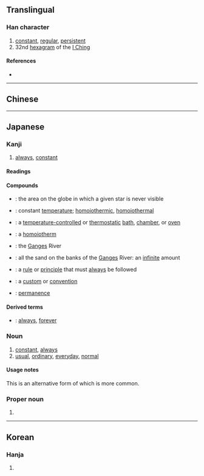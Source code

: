 {{character info/new}}
{{also|恆}}
==Translingual==

===Han character===
{{Han char|rn=61|rad=心|as=06|sn=9|four=91016|canj=PMAM|ids=⿰忄亘}}

# [[constant]], [[regular]], [[persistent]]
# 32nd [[hexagram]] of the [[I Ching]]

====References====
* {{Han ref|kx=0384.130|dkj=10527|hdz=42294.050|uh=6052|ud=24658}}

----

==Chinese==
{{zh-see|恆}}

----

==Japanese==

===Kanji===
{{ja-kanji|rs=心06|kyu=恆}}

# [[always]], [[constant]]

====Readings====
{{ja-readings
|goon=ごう
|kanon=こう
|kun=つね
|nanori=のぶ, ひさ, ひさし
}}

====Compounds====
{{der-top|Compounds}}
* {{ja-r|恒隠圏|こういんけん}}: the area on the globe in which a given star is never visible
* {{ja-r|恒温|こうおん}}: constant [[temperature]]; [[homoiothermic]], [[homoiothermal]]
* {{ja-r|恒温槽|こうおんそう}}: a [[temperature-controlled]] or [[thermostatic]] [[bath]], [[chamber]], or [[oven]]
* {{ja-r|恒温動物|こうおん どうぶつ}}: a [[homoiotherm]]
* {{ja-r|恒河|^こうが}}: the [[Ganges]] River
* {{ja-r|恒河沙|^こうがしゃ}}: all the sand on the banks of the [[Ganges]] River: an [[infinite]] amount
* {{ja-r|恒規|こうき}}: a [[rule]] or [[principle]] that must [[always]] be followed
* {{ja-r|恒儀|こうぎ}}: a [[custom]] or [[convention]]
* {{ja-r|恒久|こうきゅう}}: [[permanence]]
{{der-bottom}}

====Derived terms====
{{der-top}}
* {{ja-r|恒とわ|とことわ}}: [[always]], [[forever]]
{{der-bottom}}

===Noun===
{{ja-noun|つね}}

# [[constant]], [[always]]
# [[usual]], [[ordinary]], [[everyday]], [[normal]]
#: {{ja-usex|'''恒'''の服装で出て行った。|'''つね''' の ふくそう で でて いった。|He went out in his '''usual''' / '''normal''' / '''everyday''' clothes.}}

====Usage notes====
This is an alternative form of {{ja-l|常}} which is more common.

===Proper noun===
{{ja-pos|proper|ひさし}}

# {{given name|male|lang=ja|sort=ひさし}}

----

==Korean==

===Hanja===
{{ko-hanja|hangeul=[[항]], [[긍]]|eumhun=|rv=hang, geung|mr=hang, kŭng|y=hang, kung}}

# {{defn|lang=ko|sort=心06}}